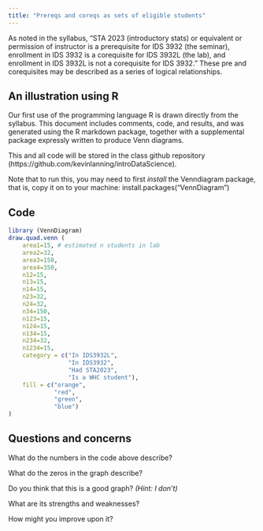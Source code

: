 ```yaml
---
title: "Prereqs and coreqs as sets of eligible students"
---
```


As noted in the syllabus, "STA 2023 (introductory stats) or equivalent or permission of instructor is a prerequisite for IDS 3932 (the seminar), enrollment in IDS 3932 is a corequisite for IDS 3932L (the lab), and enrollment in IDS 3932L is not a corequisite for IDS 3932." These pre and corequisites may be described as a series of logical relationships. 

## An illustration using R 

Our first use of the programming language R is drawn directly from the syllabus.  This document includes comments, code, and results, and was generated using the R markdown package, together with a supplemental package expressly written to produce Venn diagrams. 

This and all code will be stored in the class github repository (https://github.com/kevinlanning/introDataScience). 

Note that to run this, you may need to first *install* the Venndiagram package, that is, copy it on to your machine:
install.packages("VennDiagram")

## Code 

```r
library (VennDiagram)
draw.quad.venn (
    area1=15, # estimated n students in lab
    area2=32,
    area3=150,
    area4=350,
    n12=15, 
    n13=15,
    n14=15,
    n23=32,
    n24=32,
    n34=150,
    n123=15,
    n124=15,
    n134=15,
    n234=32,
    n1234=15,
    category = c("In IDS3932L",
                 "In IDS3932",
                 "Had STA2023",
                 "Is a WHC student"),
    fill = c("orange",
             "red",
             "green",
             "blue")
)

```

## Questions and concerns

What do the numbers in the code above describe? 

What do the zeros in the graph describe? 

Do you think that this is a good graph?  *(Hint: I don't)*

What are its strengths and weaknesses? 

How might you improve upon it? 



